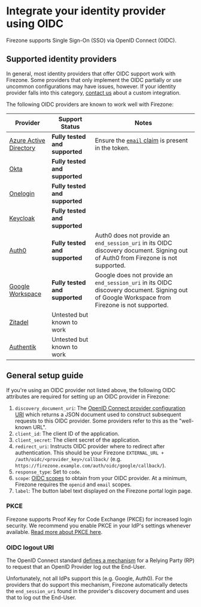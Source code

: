 # Integrate your identity provider using OIDC

Firezone supports Single Sign-On (SSO) via OpenID Connect (OIDC).

## Supported identity providers

In general, most identity providers that offer OIDC support work with Firezone.
Some providers that only implement the OIDC partially or use uncommon
configurations may have issues, however. If your identity provider falls into
this category, [contact us](/contact/sales) about a custom integration.

The following OIDC providers are known to work well with Firezone:

| Provider                                                  | Support Status                 | Notes                                                                                                                                                  |
| --------------------------------------------------------- | ------------------------------ | ------------------------------------------------------------------------------------------------------------------------------------------------------ |
| [Azure Active Directory](/docs/authenticate/oidc/azuread) | **Fully tested and supported** | Ensure the [`email` claim](https://learn.microsoft.com/en-us/azure/active-directory/develop/active-directory-optional-claims) is present in the token. |
| [Okta](/docs/authenticate/oidc/okta)                      | **Fully tested and supported** |                                                                                                                                                        |
| [Onelogin](/docs/authenticate/oidc/onelogin)              | **Fully tested and supported** |                                                                                                                                                        |
| [Keycloak](/docs/authenticate/oidc/keycloak)              | **Fully tested and supported** |                                                                                                                                                        |
| [Auth0](/docs/authenticate/oidc/auth0)                    | **Fully tested and supported** | Auth0 does not provide an `end_session_uri` in its OIDC discovery document. Signing out of Auth0 from Firezone is not supported.                       |
| [Google Workspace](/docs/authenticate/oidc/google)        | **Fully tested and supported** | Google does not provide an `end_session_uri` in its OIDC discovery document. Signing out of Google Workspace from Firezone is not supported.           |
| [Zitadel](/docs/authenticate/oidc/zitadel)                | Untested but known to work     |                                                                                                                                                        |
| [Authentik](https://goauthentik.io)                       | Untested but known to work     |                                                                                                                                                        |

## General setup guide

If you're using an OIDC provider not listed above, the following OIDC attributes
are required for setting up an OIDC provider in Firezone:

1. `discovery_document_uri`: The
   [OpenID Connect provider configuration URI](https://openid.net/specs/openid-connect-discovery-1_0.html#ProviderConfig)
   which returns a JSON document used to construct subsequent requests to this
   OIDC provider. Some providers refer to this as the "well-known URL".
1. `client_id`: The client ID of the application.
1. `client_secret`: The client secret of the application.
1. `redirect_uri`: Instructs OIDC provider where to redirect after
   authentication. This should be your Firezone
   `EXTERNAL_URL + /auth/oidc/<provider_key>/callback/` (e.g.
   `https://firezone.example.com/auth/oidc/google/callback/`).
1. `response_type`: Set to `code`.
1. `scope`:
   [OIDC scopes](https://openid.net/specs/openid-connect-basic-1_0.html#Scopes)
   to obtain from your OIDC provider. At a minimum, Firezone requires the
   `openid` and `email` scopes.
1. `label`: The button label text displayed on the Firezone portal login page.

### PKCE

Firezone supports Proof Key for Code Exchange (PKCE) for increased login
security. We recommend you enable PKCE in your IdP's settings whenever
available. [Read more about PKCE here](https://oauth.net/2/pkce).

### OIDC logout URI

The OpenID Connect standard
[defines a mechanism](https://openid.net/specs/openid-connect-rpinitiated-1_0.html)
for a Relying Party (RP) to request that an OpenID Provider log out the
End-User.

Unfortunately, not all IdPs support this (e.g. Google, Auth0). For the providers
that do support this mechanism, Firezone automatically detects the
`end_session_uri` found in the provider's discovery document and uses that to
log out the End-User.
